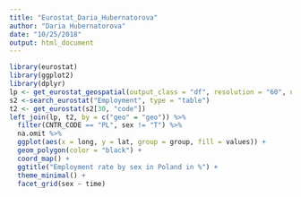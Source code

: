 ```yaml
---
title: "Eurostat_Daria_Hubernatorova"
author: "Daria Hubernatorova"
date: "10/25/2018"
output: html_document
---
```


```r
library(eurostat)
library(ggplot2)
library(dplyr)
lp <- get_eurostat_geospatial(output_class = "df", resolution = "60", nuts_level = "all")
s2 <-search_eurostat("Employment", type = "table")
t2 <- get_eurostat(s2[30, "code"])
left_join(lp, t2, by = c("geo" = "geo")) %>% 
  filter(CNTR_CODE == "PL", sex != "T") %>% 
  na.omit %>% 
  ggplot(aes(x = long, y = lat, group = group, fill = values)) + 
  geom_polygon(color = "black") +
  coord_map() +
  ggtitle("Employment rate by sex in Poland in %") +
  theme_minimal() +
  facet_grid(sex ~ time)
```